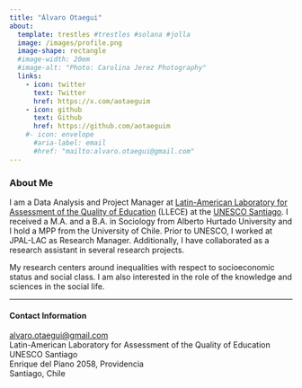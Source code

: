 ```yaml
---
title: "Álvaro Otaegui"
about:
  template: trestles #trestles #solana #jolla
  image: /images/profile.png
  image-shape: rectangle
  #image-width: 20em
  #image-alt: "Photo: Carolina Jerez Photography"
  links:
    - icon: twitter
      text: Twitter
      href: https://x.com/aotaeguim
    - icon: github
      text: Github
      href: https://github.com/aotaeguim
    #- icon: envelope
      #aria-label: email
      #href: "mailto:alvaro.otaegui@gmail.com" 
---
```

### About Me

I am a Data Analysis and Project Manager at [Latin-American Laboratory for Assessment of the Quality of Education](https://www.unesco.org/es/fieldoffice/santiago/expertise/llece) (LLECE) at the [UNESCO Santiago](https://www.unesco.org/es/fieldoffice/santiago). I received a M.A. and a B.A. in Sociology from Alberto Hurtado University and I hold a MPP from the University of Chile. Prior to UNESCO, I worked at JPAL-LAC as Research Manager. Additionally, I have collaborated as a research assistant in several research projects. 

My research centers around inequalities with respect to socioeconomic status and social class. <!---In my research, I have investigated the segregation of social classes and how it affects interclass trust, cooperation and perceptions of inequalities. ---> I am also interested in the role of the knowledge and sciences in the social life. 

---

#### Contact Information
[alvaro.otaegui@gmail.com](mailto:alvaro.otaegui@gmail.com) \
Latin-American Laboratory for Assessment of the Quality of Education\
UNESCO Santiago \
Enrique del Piano 2058, Providencia \
Santiago, Chile \